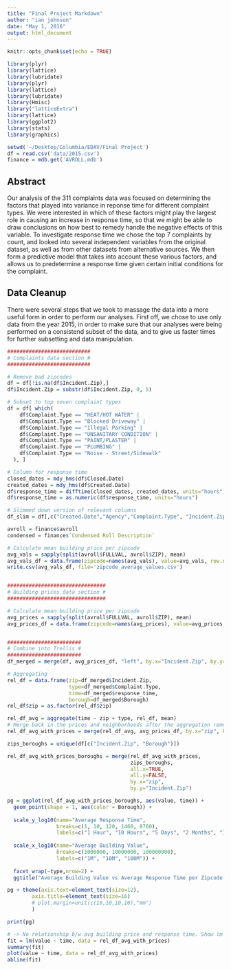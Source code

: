 ```yaml
---
title: "Final Project Markdown"
author: "ian johnson"
date: "May 1, 2016"
output: html_document
---
```



```r
knitr::opts_chunk$set(echo = TRUE)

library(plyr)
library(lattice)
library(lubridate)
library(plyr)
library(lattice)
library(lubridate)
library(Hmisc)
library("latticeExtra")
library(lattice)
library(ggplot2)
library(stats)
library(graphics)

setwd('~/Desktop/Columbia/EDAV/Final Project')
df = read.csv('data/2015.csv')
finance = mdb.get('AVROLL.mdb')
```



## Abstract

Our analysis of the 311 complaints data was focused on determining the factors that played into variance in reponse time for different complaint types. We were interested in which of these factors might play the largest role in causing an increase in response time, so that we might be able to draw conclusions on how best to remedy handle the negative effects of this variable. To investigate response time we chose the top 7 complaints by count, and looked into several independent variables from the original dataset, as well as from other datasets from alternative sources. We then form a predictive model that takes into account these various factors, and allows us to predetermine a response time given certain initial conditions for the complaint. 


## Data Cleanup

There were several steps that we took to massage the data into a more useful form in order to perform our analyses. First off, we chose to use only data from the year 2015, in order to make sure that our analyses were being performed on a consistend subset of the data, and to give us faster times for further subsetting and data manipulation. 


```r

###########################
# Complaints data section #
###########################

# Remove bad zipcodes
df = df[!is.na(df$Incident.Zip),]
df$Incident.Zip = substr(df$Incident.Zip, 0, 5)

# Subset to top seven complaint types
df = df[ which(
    df$Complaint.Type == "HEAT/HOT WATER" |
    df$Complaint.Type == "Blocked Driveway" |
    df$Complaint.Type == "Illegal Parking" |
    df$Complaint.Type == "UNSANITARY CONDITION" |
    df$Complaint.Type == "PAINT/PLASTER" |
    df$Complaint.Type == "PLUMBING" |
    df$Complaint.Type == "Noise - Street/Sidewalk"
  ), ]

# Column for response time
closed_dates = mdy_hms(df$Closed.Date)
created_dates = mdy_hms(df$Created.Date)
df$response_time = difftime(closed_dates, created_dates, units="hours")
df$response_time = as.numeric(df$response_time, units="hours")

# Slimmed down version of relevant columns
df_slim = df[,c("Created.Date","Agency","Complaint.Type", "Incident.Zip", "response_time")]
```








```r

avroll = finance$avroll
condensed = finance$`Condensed Roll Description`

# Calculate mean building price per zipcode
avg_vals = sapply(split(avroll$FULLVAL, avroll$ZIP), mean) 
avg_vals_df = data.frame(zipcode=names(avg_vals), value=avg_vals, row.names=NULL)
write.csv(avg_vals_df, file='zipcode_average_values.csv')


################################
# Building prices data section #
################################

# Calculate mean building price per zipcode
avg_prices = sapply(split(avroll$FULLVAL, avroll$ZIP), mean) 
avg_prices_df = data.frame(zipcode=names(avg_prices), value=avg_prices, row.names=NULL)


########################
# Combine into Trellis #
########################
df_merged = merge(df, avg_prices_df, "left", by.x="Incident.Zip", by.y="zipcode")

# Aggregating
rel_df = data.frame(zip=df_merged$Incident.Zip,
                    type=df_merged$Complaint.Type,
                    time=df_merged$response_time,
                    borough=df_merged$Borough)
rel_df$zip = as.factor(rel_df$zip)

rel_df_avg = aggregate(time ~ zip + type, rel_df, mean)
# Merge back in the prices and neighborhoods after the aggregation removes them
rel_df_avg_with_prices = merge(rel_df_avg, avg_prices_df, by.x="zip", by.y="zipcode")

zips_boroughs = unique(df[c("Incident.Zip", "Borough")])

rel_df_avg_with_prices_boroughs = merge(rel_df_avg_with_prices,
                                        zips_boroughs,
                                        all.x=TRUE,
                                        all.y=FALSE,
                                        by.x="zip",
                                        by.y="Incident.Zip")

pg = ggplot(rel_df_avg_with_prices_boroughs, aes(value, time)) + 
  geom_point(shape = 1, aes(color = Borough)) + 
  
  scale_y_log10(name="Average Response Time",
                breaks=c(1, 10, 120, 1460, 8760),
                labels=c("1 Hour", "10 Hours", "5 Days", "2 Months", "1 Year")) + 
  
  scale_x_log10(name="Average Building Value",
                breaks=c(1000000, 10000000, 100000000),
                labels=c("1M", "10M", "100M")) + 
  
  facet_wrap(~type,nrow=2) + 
  ggtitle("Average Building Value vs Average Response Time per Zipcode across Top 7 Complaints")

pg + theme(axis.text=element_text(size=12),
        axis.title=element_text(size=16)
        # plot.margin=unit(c(10,10,10,10),"mm")
        )

print(pg)

# -> No relationship b/w avg building price and response time. Show lm stats to confirm:
fit = lm(value ~ time, data = rel_df_avg_with_prices)
summary(fit)
plot(value ~ time, data = rel_df_avg_with_prices)
abline(fit)

```



